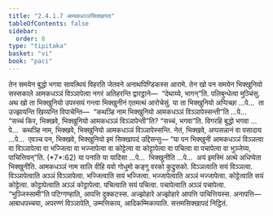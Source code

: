 ```yaml
---
title: "2.4.1.7 आमकधञ्ञसिक्खापद"
tableOfContents: false
sidebar:
  order: 8
type: "tipitaka"
basket: "vi"
book: "paci"
---
```



<DynamicBreadcrumb />

<Division number="820" book="paci">

<Paragraph number="2623" book="paci">
तेन समयेन बुद्धो भगवा सावत्थियं विहरति जेतवने अनाथपिण्डिकस्स आरामे. तेन खो पन समयेन भिक्खुनियो सस्सकाले आमकधञ्ञं विञ्ञापेत्वा नगरं अतिहरन्ति द्वारट्ठाने—  “देथाय्ये, भागन्”ति. पलिबुन्धेत्वा मुञ्चिंसु.
</Paragraph>

<Paragraph number="2624" book="paci">
अथ खो ता भिक्खुनियो उपस्सयं गन्त्वा भिक्खुनीनं एतमत्थं आरोचेसुं. या ता भिक्खुनियो अप्पिच्छा …पे…  ता उज्झायन्ति खिय्यन्ति विपाचेन्ति—  “कथञ्हि नाम भिक्खुनियो आमकधञ्ञं विञ्ञापेस्सन्ती”ति …पे…  “सच्चं किर, भिक्खवे, भिक्खुनियो आमकधञ्ञं विञ्ञापेन्ती”ति? “सच्चं, भगवा”ति. विगरहि बुद्धो भगवा …पे…  कथञ्हि नाम, भिक्खवे, भिक्खुनियो आमकधञ्ञं विञ्ञापेस्सन्ति. नेतं, भिक्खवे, अप्पसन्नानं वा पसादाय …पे…  एवञ्च पन, भिक्खवे, भिक्खुनियो इमं सिक्खापदं उद्दिसन्तु—
</Paragraph>

</Division>
<Division number="821" book="paci">

<Paragraph number="2625" book="paci">
<Emphasis>“या पन भिक्खुनी आमकधञ्ञं विञ्ञत्वा वा विञ्ञापेत्वा वा भज्जित्वा वा भज्जापेत्वा वा कोट्टेत्वा वा कोट्टापेत्वा वा पचित्वा वा पचापेत्वा वा भुञ्जेय्य, पाचित्तियन्”</Emphasis>ति. (*7*:<Emphasis>62</Emphasis>)
</Paragraph>

</Division>
<Division number="822" book="paci">

<Paragraph number="2626" book="paci">
<Emphasis>या पना</Emphasis>ति या यादिसा …पे…  <Emphasis>भिक्खुनी</Emphasis>ति …पे…  अयं इमस्मिं अत्थे अधिप्पेता भिक्खुनीति.
</Paragraph>

<Paragraph number="2627" book="paci">
<Emphasis>आमकधञ्ञं</Emphasis> नाम सालि वीहि यवो गोधुमो कङ्गु वरको कुद्रुसको.
</Paragraph>

<Paragraph number="2628" book="paci">
<Emphasis>विञ्ञत्वा</Emphasis>ति सयं विञ्ञत्वा. <Emphasis>विञ्ञापेत्वा</Emphasis>ति अञ्ञं विञ्ञापेत्वा.
</Paragraph>

<Paragraph number="2629" book="paci">
<Emphasis>भज्जित्वा</Emphasis>ति सयं भज्जित्वा. <Emphasis>भज्जापेत्वा</Emphasis>ति अञ्ञं भज्जापेत्वा.
</Paragraph>

<Paragraph number="2630" book="paci">
<Emphasis>कोट्टेत्वा</Emphasis>ति सयं कोट्टेत्वा. <Emphasis>कोट्टापेत्वा</Emphasis>ति अञ्ञं कोट्टापेत्वा.
</Paragraph>

<Paragraph number="2631" book="paci">
<Emphasis>पचित्वा</Emphasis>ति सयं पचित्वा. <Emphasis>पचापेत्वा</Emphasis>ति अञ्ञं पचापेत्वा.
</Paragraph>

<Paragraph number="2632" book="paci">
“भुञ्जिस्सामी”ति पटिग्गण्हाति, आपत्ति दुक्कटस्स. अज्झोहारे अज्झोहारे आपत्ति पाचित्तियस्स.
</Paragraph>

</Division>
<Division number="823" book="paci">

<Paragraph number="2633" book="paci">
अनापत्ति—  आबाधपच्चया, अपरण्णं विञ्ञापेति, उम्मत्तिकाय, आदिकम्मिकायाति.

</Paragraph>
</Division>

<Paragraph number="2634" type="center" book="paci">
सत्तमसिक्खापदं निट्ठितं.
</Paragraph>